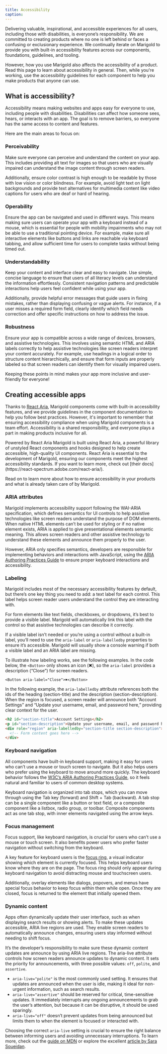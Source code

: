 ```yaml
---
title: Accessibility
caption:
---
```


Delivering valuable, inspirational, and accessible experiences for all users, including those with disabilities, is everyone’s responsibility. We are committed to creating products where no one is left behind or faces a confusing or exclusionary experience. We continually iterate on Marigold to provide you with built-in accessibility features across our components, foundations, guidelines, and tooling.

However, how you use Marigold also affects the accessibility of a product. Read this page to learn about accessibility in general. Then, while you're working, use the accessibility guidelines for each component to help you make products that anyone can use.

## What is accessibility?

Accessibility means making websites and apps easy for everyone to use, including people with disabilities. Disabilities can affect how someone sees, hears, or interacts with an app. The goal is to remove barriers, so everyone has the same access to content and features.

Here are the main areas to focus on:

### Perceivability

Make sure everyone can perceive and understand the content on your app. This includes providing alt text for images so that users who are visually impaired can understand the image content through screen readers.

Additionally, ensure color contrast is high enough to be readable by those with low vision or color blindness. For example, avoid light text on light backgrounds and provide text alternatives for multimedia content like video captions for users who are deaf or hard of hearing.

### Operability

Ensure the app can be navigated and used in different ways. This means making sure users can operate your app with a keyboard instead of a mouse, which is essential for people with mobility impairments who may not be able to use a traditional pointing device. For example, make sure all interactive elements like buttons and links are reachable via keyboard tabbing, and allow sufficient time for users to complete tasks without being timed out.

### Understandability

Keep your content and interface clear and easy to navigate. Use simple, concise language to ensure that users of all literacy levels can understand the information effortlessly. Consistent navigation patterns and predictable interactions help users feel confident while using your app.

Additionally, provide helpful error messages that guide users in fixing mistakes, rather than displaying confusing or vague alerts. For instance, if a user misses a required form field, clearly identify which field needs correction and offer specific instructions on how to address the issue.

### Robustness

Ensure your app is compatible across a wide range of devices, browsers, and assistive technologies. This involves using semantic HTML and ARIA labels correctly to help assistive technologies like screen readers interpret your content accurately. For example, use headings in a logical order to structure content hierarchically, and ensure that form inputs are properly labeled so that screen readers can identify them for visually impaired users.

Keeping these points in mind makes your app more inclusive and user-friendly for everyone!

## Creating accessible apps

Thanks to [React Aria](https://react-spectrum.adobe.com/react-aria/), Marigold components come with built-in accessibility features, and we provide guidelines in the component documentation to help you follow best practices. However, it's important to remember that ensuring accessibility compliance when using Marigold components is a team effort. Accessibility is a shared responsibility, and everyone plays a part in making products inclusive for all.

<SectionMessage>
  <SectionMessage.Title>Powered by React Aria</SectionMessage.Title>
  <SectionMessage.Content>
    Marigold is built using React Aria, a powerful library of unstyled React
    components and hooks designed to help create accessible, high-quality UI
    components. React Aria is essential to the development of Marigold, ensuring
    our components meet the highest accessibility standards. If you want to
    learn more, check out [their
    docs](https://react-spectrum.adobe.com/react-aria/).
  </SectionMessage.Content>
</SectionMessage>

Read on to learn more about how to ensure accessibility in your products and what is already taken care of by Marigold.

### ARIA attributes

Marigold implements accessibility support following the WAI-ARIA specification, which defines semantics for UI controls to help assistive technologies like screen readers understand the purpose of DOM elements. When native HTML elements can’t be used for styling or if no native element exists, ARIA is applied to give presentational elements semantic meaning. This allows screen readers and other assistive technology to understand these elements and announce them properly to the user.

However, ARIA only specifies semantics, developers are responsible for implementing behaviors and interactions with JavaScript, using the [ARIA Authoring Practices Guide](https://www.w3.org/WAI/ARIA/apg/) to ensure proper keyboard interactions and accessibility.

### Labeling

Marigold includes most of the necessary accessibility features by default, but there’s one key thing you need to add: a text label for each control. This label helps screen reader users understand the control they are interacting with.

For form elements like text fields, checkboxes, or dropdowns, it’s best to provide a visible label. Marigold will automatically link this label with the control so that assistive technologies can describe it correctly.

If a visible label isn’t needed or you’re using a control without a built-in label, you’ll need to use the `aria-label` or `aria-labelledby` properties to ensure it’s accessible. Marigold will usually show a console warning if both a visible label and an ARIA label are missing.

To illustrate how labeling works, see the following examples. In the code below, the `<Button>` only shows an icon (✖), so the `aria-label` provides a description (“Close”) for screen readers.

```tsx
<Button aria-label="Close">✖</Button>
```

In the following example, the `aria-labelledby` attribute references both the ids of the heading (section-title) and the description (section-description). When the region is focused, a screen reader will announce both “Account Settings” and “Update your username, email, and password here,” providing clear context for the user.

```html
<h2 id="section-title">Account Settings</h2>
<p id="section-description">Update your username, email, and password here.</p>
<div role="region" aria-labelledby="section-title section-description">
  <!-- Form content goes here -->
</div>
```

### Keyboard navigation

All components have built-in keyboard support, making it easy for users who can’t use a mouse or touch screen to navigate. But it also helps users who prefer using the keyboard to move around more quickly. The keyboard behavior follows the [W3C’s ARIA Authoring Practices Guide](https://www.w3.org/WAI/ARIA/apg/), so it feels natural and familiar to users of common desktop systems.

Keyboard navigation is organized into tab stops, which you can move through using the Tab key (forward) and Shift + Tab (backward). A tab stop can be a single component like a button or text field, or a composite component like a listbox, radio group, or toolbar. Composite components act as one tab stop, with inner elements navigated using the arrow keys.

<ComponentDemo file="./accessibility-keyboard.demo.tsx" disableLabelWidth />

### Focus management

Focus support, like keyboard navigation, is crucial for users who can’t use a mouse or touch screen. It also benefits power users who prefer faster navigation without switching from the keyboard.

A key feature for keyboard users is the [focus ring](https://www.w3.org/WAI/WCAG22/Understanding/focus-appearance.html), a visual indicator showing which element is currently focused. This helps keyboard users know where they are on the page. The focus ring should only appear during keyboard navigation to avoid distracting mouse and touchscreen users.

Additionally, overlay elements like dialogs, popovers, and menus have special focus behavior to keep focus within them while open. Once they are closed, focus is returned to the element that initially opened them.

### Dynamic content

Apps often dynamically update their user interface, such as when displaying search results or showing alerts. To make these updates accessible, ARIA live regions are used. They enable screen readers to automatically announce changes, ensuring users stay informed without needing to shift focus.

It’s the developer’s responsibility to make sure these dynamic content updates are announce by using ARIA live regions. The aria-live attribute controls how screen readers announce updates to dynamic content. It sets the priority for announcements, with three possible values: `off`, `polite`, and `assertive`.

- `aria-live="polite"` is the most commonly used setting. It ensures that updates are announced when the user is idle, making it ideal for non-urgent information, such as search results.
- `aria-live="assertive"` should be reserved for critical, time-sensitive updates. It immediately interrupts any ongoing announcements to grab the user’s attention, but because it can be disruptive, it should be used sparingly.
- `aria-live="off"` doesn’t prevent updates from being announced but limits them to when the element is focused or interacted with.

Choosing the correct `aria-live` setting is crucial to ensure the right balance between informing users and avoiding unnecessary interruptions. To learn more, check out the [guide on MDN](https://developer.mozilla.org/en-US/docs/Web/Accessibility/ARIA/ARIA_Live_Regions) or explore the excellent [article by Sara Soueidan](https://www.sarasoueidan.com/blog/accessible-notifications-with-aria-live-regions-part-1/).
